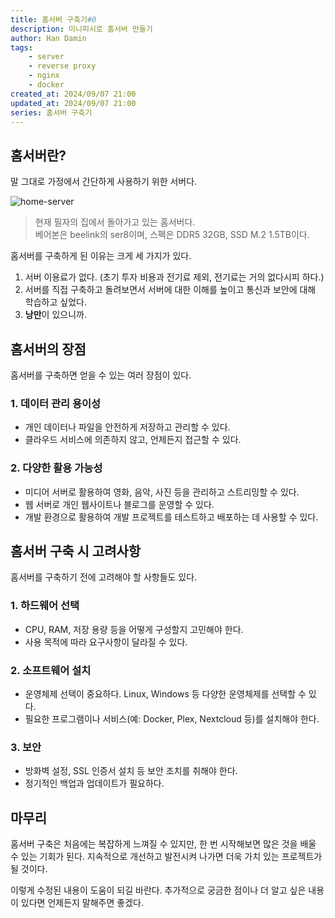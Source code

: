 ```yaml
---
title: 홈서버 구축기#0 
description: 미니피시로 홈서버 만들기 
author: Han Damin
tags:
    - server
    - reverse proxy
    - nginx
    - docker
created_at: 2024/09/07 21:00
updated_at: 2024/09/07 21:00
series: 홈서버 구축기
---
```


## 홈서버란?

말 그대로 가정에서 간단하게 사용하기 위한 서버다.

![home-server](/assets/imgs/0000.JPG)

> 현재 필자의 집에서 돌아가고 있는 홈서버다. <br />
> 베어본은 beelink의 ser8이며, 스펙은 DDR5 32GB, SSD M.2 1.5TB이다.

홈서버를 구축하게 된 이유는 크게 세 가지가 있다.

1. 서버 이용료가 없다. (초기 투자 비용과 전기료 제외, 전기료는 거의 없다시피 하다.)
2. 서버를 직접 구축하고 돌려보면서 서버에 대한 이해를 높이고 통신과 보안에 대해 학습하고 싶었다.
3. **낭만**이 있으니까.

## 홈서버의 장점

홈서버를 구축하면 얻을 수 있는 여러 장점이 있다.

### 1. 데이터 관리 용이성
- 개인 데이터나 파일을 안전하게 저장하고 관리할 수 있다.
- 클라우드 서비스에 의존하지 않고, 언제든지 접근할 수 있다.

### 2. 다양한 활용 가능성
- 미디어 서버로 활용하여 영화, 음악, 사진 등을 관리하고 스트리밍할 수 있다.
- 웹 서버로 개인 웹사이트나 블로그를 운영할 수 있다.
- 개발 환경으로 활용하여 개발 프로젝트를 테스트하고 배포하는 데 사용할 수 있다.

## 홈서버 구축 시 고려사항

홈서버를 구축하기 전에 고려해야 할 사항들도 있다.

### 1. 하드웨어 선택
- CPU, RAM, 저장 용량 등을 어떻게 구성할지 고민해야 한다.
- 사용 목적에 따라 요구사항이 달라질 수 있다.

### 2. 소프트웨어 설치
- 운영체제 선택이 중요하다. Linux, Windows 등 다양한 운영체제를 선택할 수 있다.
- 필요한 프로그램이나 서비스(예: Docker, Plex, Nextcloud 등)를 설치해야 한다.

### 3. 보안
- 방화벽 설정, SSL 인증서 설치 등 보안 조치를 취해야 한다.
- 정기적인 백업과 업데이트가 필요하다.

## 마무리

홈서버 구축은 처음에는 복잡하게 느껴질 수 있지만, 한 번 시작해보면 많은 것을 배울 수 있는 기회가 된다. 지속적으로 개선하고 발전시켜 나가면 더욱 가치 있는 프로젝트가 될 것이다.

이렇게 수정된 내용이 도움이 되길 바란다. 추가적으로 궁금한 점이나 더 알고 싶은 내용이 있다면 언제든지 말해주면 좋겠다. 
